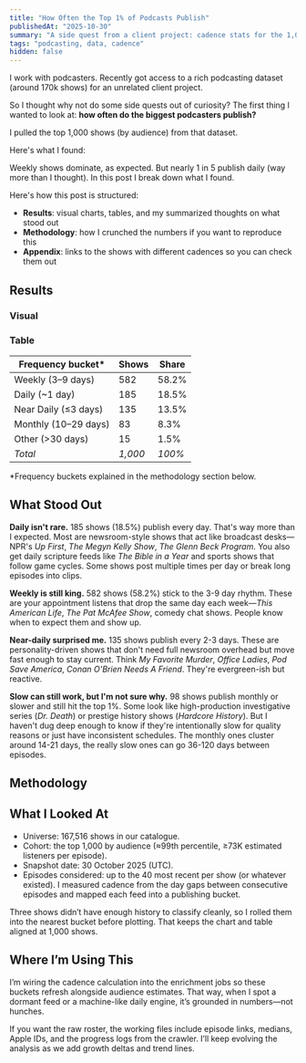 ```yaml
---
title: "How Often the Top 1% of Podcasts Publish"
publishedAt: "2025-10-30"
summary: "A side quest from a client project: cadence stats for the 1,000 highest-audience podcasts."
tags: "podcasting, data, cadence"
hidden: false
---
```


I work with podcasters. Recently got access to a rich podcasting dataset (around 170k shows) for an unrelated client project.

So I thought why not do some side quests out of curiosity? The first thing I wanted to look at: **how often do the biggest podcasters publish?**

I pulled the top 1,000 shows (by audience) from that dataset.

Here's what I found:

Weekly shows dominate, as expected. But nearly 1 in 5 publish daily (way more than I thought). In this post I break down what I found.

Here's how this post is structured:

- **Results**: visual charts, tables, and my summarized thoughts on what stood out
- **Methodology**: how I crunched the numbers if you want to reproduce this
- **Appendix**: links to the shows with different cadences so you can check them out


## Results
### Visual

<PublishCadenceChart />


### Table
<div className="flex justify-center">
<table>
  <thead>
    <tr>
      <th>Frequency bucket*</th>
      <th className="text-right">Shows</th>
      <th className="text-right">Share</th>
    </tr>
  </thead>
  <tbody>
    <tr>
      <td>Weekly (3–9 days)</td>
      <td className="text-right">582</td>
      <td className="text-right">58.2%</td>
    </tr>
    <tr>
      <td>Daily (~1 day)</td>
      <td className="text-right">185</td>
      <td className="text-right">18.5%</td>
    </tr>
    <tr>
      <td>Near Daily (≤3 days)</td>
      <td className="text-right">135</td>
      <td className="text-right">13.5%</td>
    </tr>
    <tr>
      <td>Monthly (10–29 days)</td>
      <td className="text-right">83</td>
      <td className="text-right">8.3%</td>
    </tr>
    <tr>
      <td>Other (&gt;30 days)</td>
      <td className="text-right">15</td>
      <td className="text-right">1.5%</td>
    </tr>
    <tr>
      <td><em>Total</em></td>
      <td className="text-right"><em>1,000</em></td>
      <td className="text-right"><em>100%</em></td>
    </tr>
  </tbody>
</table>
</div>

*Frequency buckets explained in the methodology section below.


## What Stood Out

**Daily isn't rare.** 185 shows (18.5%) publish every day. That's way more than I expected. Most are newsroom-style shows that act like broadcast desks—NPR's *Up First*, *The Megyn Kelly Show*, *The Glenn Beck Program*. You also get daily scripture feeds like *The Bible in a Year* and sports shows that follow game cycles. Some shows post multiple times per day or break long episodes into clips.

**Weekly is still king.** 582 shows (58.2%) stick to the 3-9 day rhythm. These are your appointment listens that drop the same day each week—*This American Life*, *The Pat McAfee Show*, comedy chat shows. People know when to expect them and show up.

**Near-daily surprised me.** 135 shows publish every 2-3 days. These are personality-driven shows that don't need full newsroom overhead but move fast enough to stay current. Think *My Favorite Murder*, *Office Ladies*, *Pod Save America*, *Conan O'Brien Needs A Friend*. They're evergreen-ish but reactive.

**Slow can still work, but I'm not sure why.** 98 shows publish monthly or slower and still hit the top 1%. Some look like high-production investigative series (*Dr. Death*) or prestige history shows (*Hardcore History*). But I haven't dug deep enough to know if they're intentionally slow for quality reasons or just have inconsistent schedules. The monthly ones cluster around 14-21 days, the really slow ones can go 36-120 days between episodes.


## Methodology


## What I Looked At

- Universe: 167,516 shows in our catalogue.
- Cohort: the top 1,000 by audience (≈99th percentile, ≥73K estimated listeners per episode).
- Snapshot date: 30 October 2025 (UTC).
- Episodes considered: up to the 40 most recent per show (or whatever existed). I measured cadence from the day gaps between consecutive episodes and mapped each feed into a publishing bucket.

Three shows didn’t have enough history to classify cleanly, so I rolled them into the nearest bucket before plotting. That keeps the chart and table aligned at 1,000 shows.



## Where I’m Using This

I’m wiring the cadence calculation into the enrichment jobs so these buckets refresh alongside audience estimates. That way, when I spot a dormant feed or a machine-like daily engine, it’s grounded in numbers—not hunches.

If you want the raw roster, the working files include episode links, medians, Apple IDs, and the progress logs from the crawler. I’ll keep evolving the analysis as we add growth deltas and trend lines.
